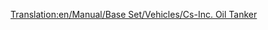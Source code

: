 [[Translation:en/Manual/Base Set/Vehicles/Cs-Inc. Oil Tanker]]

{{el/Πλοία|Όνομα=Δεξαμενόπλοιο Cs-Inc.
|Image=[[File:en/OilTanker.png|Δεξαμενόπλοιο Cs-Inc.]]
|Κόστος=33.511£ (67.022$)
|Ταχύτητα=40 χλμ/ω (25 μίλια/ω)
|Ετήσια=2.050£ (4.100$)
|Έτος σχεδίασης=1968
|Διάρκεια ζωής=30
|Χωρητικότητα=350.000 λίτρα πετρελαίου
|Περιγραφή= Το δεξαμενόπλοιο Cs-Inc. είναι ένα μεγάλο δεξαμενόπλοιο. Έχει πολύ μεγαλύτερη χωρητικότητα από τον προκάτοχό του, και αναπτύσσει μεγαλύτερη ταχύτητα.
|Πραγματικότητα=Πλασματικό. Το Cs προφανώς σημαίνει Chris Sawyer.
}}